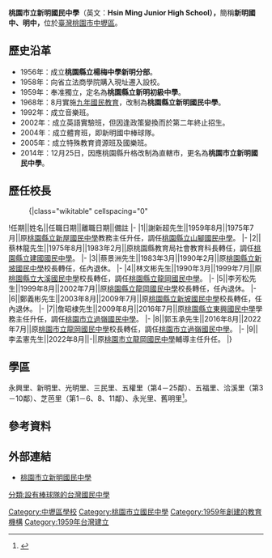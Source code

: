 {{coord|24|57|24.41|N|121|12|47.06|E|region:ID_type:landmark|display=title}}
{{Infobox_School
|name           =桃園市立新明國民中學
|other_name     =Hsin Ming Junior High School
|image          =[[File:Hsin_Ming_Junior_High_School_Logo.JPG|180px]]
|motto          =
|established    =1959年
|type           =市立[[國民中學|國民中學]]
|district       ={{flagicon|ROC}}[[中華民國|中華民國]][[桃園市|桃園市]][[中壢區|中壢區]]
|principal      =郭玉承
|grades         =三年制，共29班。<br>七年級8班<br>八年級8班<br>九年級9班
|faculty        =67人
|staff          =10人
|students       =796（2016年）
|address        =320桃園市中壢區中正路487巷18號
|tel            =886-3-493-6194
|website        =http://www.hmjh.tyc.edu.tw/
}}
'''桃園市立新明國民中學'''（英文：'''Hsin Ming Junior High School），'''簡稱'''新明國中、明中，'''位於[[臺灣|臺灣]][[桃園市|桃園市]][[中壢區|中壢區]]。

==歷史沿革==
*1956年：成立'''桃園縣立楊梅中學新明分部'''。
*1958年：向省立法商學院購入現址遷入設校。
*1959年：奉准獨立，定名為'''桃園縣立新明初級中學'''。
*1968年：8月實施[[九年國民教育|九年國民教育]]，改制為'''桃園縣立新明國民中學'''。
*1992年：成立音樂班。
*2002年：成立英語實驗班，但因逢政策變換而於第二年終止招生。
*2004年：成立體育班，即新明國中棒球隊。
*2005年：成立特殊教育資源班及國樂班。
*2014年：12月25日，因應桃園縣升格改制為直轄市，更名為'''桃園市立新明國民中學'''。

== 歷任校長 ==
<!--原任校名以任職時校名為主，不需要更為現今名稱-->
:{|class="wikitable" cellspacing="0"
!任期||姓名||任職日期||離職日期||備註
|-
|1||謝新超先生||1959年8月||1975年7月||原[[桃園市立新屋高級中等學校|桃園縣立新屋國民中學]]教務主任升任，調任[[桃園市立山腳國民中學|桃園縣立山腳國民中學]]。
|-
|2||蔡林龍先生||1975年8月||1983年2月||原桃園縣教育局社會教育科長轉任，調任[[桃園市立建國國民中學|桃園縣立建國國民中學]]。
|-
|3||蔡景洲先生||1983年3月||1990年2月||原[[桃園市立觀音高級中學|桃園縣立新坡國民中學]]校長轉任，任內退休。
|-
|4||林文彬先生||1990年3月||1999年7月||原[[桃園市立大溪國民中學|桃園縣立大溪國民中學]]校長轉任，調任[[桃園市立龍岡國民中學|桃園縣立龍岡國民中學]]。
|-
|5||李芳松先生||1999年8月||2002年7月||原[[桃園市立龍岡國民中學|桃園縣立龍岡國民中學]]校長轉任，任內退休。
|-
|6||鄭義彬先生||2003年8月||2009年7月||原[[桃園市立觀音高級中學|桃園縣立新坡國民中學]]校長轉任，任內退休。
|-
|7||詹昭棣先生||2009年8月||2016年7月||原[[桃園市立東興國民中學|桃園縣立東興國民中學]]學務主任升任，調任[[桃園市立過嶺國民中學|桃園市立過嶺國民中學]]。
|-
|8||郭玉承先生||2016年8月||2022年7月||原[[桃園市立龍岡國民中學|桃園市立龍岡國民中學]]校長轉任，調任[[桃園市立過嶺國民中學|桃園市立過嶺國民中學]]。
|-
|9||李孟憲先生||2022年8月||-||原[[桃園市立龍岡國民中學|桃園市立龍岡國民中學]]輔導主任升任。
|}

==學區==
永興里、新明里、光明里、三民里、五權里（第4－25鄰）、五福里、洽溪里（第3－10鄰）、芝芭里（第1－6、8、11鄰）、永光里、舊明里<ref>{{Cite web |url=http://www.tyc.edu.tw/home.jsp?id=42&parentpath=0,41 |title=桃園市107學年度國民中小學學區劃分一覽表 |accessdate=2018-06-18 |archive-date=2018-06-16 |archive-url=https://web.archive.org/web/20180616054954/http://www.tyc.edu.tw/home.jsp?id=42&parentpath=0,41 |dead-url=no }}</ref>。

==參考資料==
{{reflist}}

== 外部連結 ==
*[http://www.hmjh.tyc.edu.tw/ 桃園市立新明國民中學] {{Wayback|url=http://www.hmjh.tyc.edu.tw/ |date=20111005013101 }}

{{桃園市國民中學}}

[[Category:中壢區學校|Category:中壢區學校]]
[[Category:桃園市立國民中學|Category:桃園市立國民中學]]
[[Category:1959年創建的教育機構|Category:1959年創建的教育機構]]
[[Category:1959年台灣建立|Category:1959年台灣建立]]
[[分類:設有棒球隊的台灣國民中學|分類:設有棒球隊的台灣國民中學]]